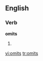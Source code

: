 ==English==

===Verb===
'''omits'''

# {{third person singular of|[[omit]]}}

[[vi:omits]]
[[tr:omits]]